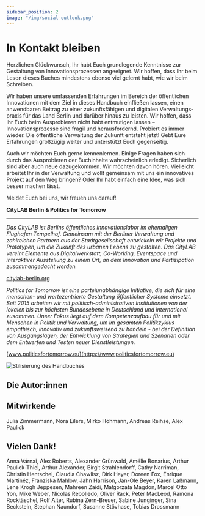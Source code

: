 ```yaml
---
sidebar_position: 2
image: "/img/social-outlook.png"
---
```



# In Kontakt bleiben

Herzlichen Glückwunsch, Ihr habt Euch grundlegende Kenntnisse zur Gestaltung von Innovationsprozessen angeeignet. Wir hoffen, dass Ihr beim Lesen dieses Buches mindestens ebenso viel gelernt habt, wie wir beim Schreiben.

Wir haben unsere umfassenden Erfahrungen im Bereich der öffentlichen Innovationen mit dem Ziel in dieses Handbuch einfließen lassen, einen anwendbaren Beitrag zu einer zukunftsfähigen und digitalen Verwaltungs­praxis für das Land Berlin und darüber hinaus zu leisten. Wir hoffen, dass Ihr Euch beim Ausprobieren nicht habt entmutigen lassen – Innovationsprozesse sind fragil und herausfordernd. Probiert es immer wieder. Die öffentliche Verwaltung der Zukunft entsteht jetzt! Gebt Eure Erfahrungen großzügig weiter und unterstützt Euch gegenseitig.

Auch wir möchten Euch gerne kennenlernen. Einige Fragen haben sich durch das Ausprobieren der Buchinhalte wahrscheinlich erledigt. ­Sicherlich sind aber auch neue dazugekommen. Wir möchten davon hören. Vielleicht arbeitet Ihr in der Verwaltung und wollt gemeinsam mit uns ein innovatives Projekt auf den Weg bringen? Oder Ihr habt einfach eine Idee, was sich besser machen lässt.

Meldet Euch bei uns, wir freuen uns darauf!

**CityLAB Berlin & Politics for Tomorrow**

<hr className="block h-px bg-grey-100 w-1/4 !my-8" />

_Das CityLAB ist Berlins öffentliches Innovationslabor im ehemaligen Flughafen Tempelhof. Gemeinsam mit der Berliner Verwaltung und zahlreichen Partnern aus der Stadtgesellschaft entwickeln wir Projekte und Prototypen, um die Zukunft des urbanen Lebens zu gestalten. Das CityLAB vereint Elemente aus Digitalwerkstatt, Co-Working, Eventspace und interaktiver Ausstellung zu einem Ort, an dem Innovation und Partizipation zusammengedacht werden._

[citylab-berlin.org](https://citylab-berlin.org)

_Politics for Tomorrow ist eine parteiunabhängige Initiative, die sich für eine menschen- und wertezentrierte Gestaltung öffentlicher Systeme einsetzt. Seit 2015 arbeiten wir mit politisch-administrativen Institutionen von der lokalen bis zur höchsten Bundesebene in Deutschland und international zusammen. Unser Fokus liegt auf dem Kompetenzaufbau für und mit Menschen in Politik und Verwaltung, um im gesamten Politikzyklus empathisch, innovativ und zukunftsweisend zu handeln - bei der Definition von Ausgangslagen, der Entwicklung von Strategien und Szenarien oder dem Entwerfen und Testen neuer Dienstleistungen._

[www.politicsfortomorrow.eu](https://www.politicsfortomorrow.eu)

![Stilisierung des Handbuches](/img/07_buch.svg)

## Die Autor:innen

<div
  className={clsx(
    "!mt-7 md:!mt-12 pb-10",
    "grid grid-cols-1 gap-y-7 md:gap-y-16"
  )}
>
  <PersonCard
    name="Caroline Paulick-Thiel"
    description="Als Direktorin von Politics for Tomorrow und Mitbegründerin der Creative Bureaucracy Festival Academy, setze ich mich für das kreative Beantworten konkreter öffentlicher Fragestellungen ein. Für mich ist das Buch eine belastbare Brücke zwischen Theorie und Praxis, um öffentliche Innovationsprozesse eigenständig und verantwortungsvoll zu gestalten."
    imageUrl="/img/portrait-cpt.webp"
  />
  <PersonCard
    name="Joshua Pacheco"
    description="Kollaboration und Partizipation bei der Gestaltung für öffentliche Interessen zu ermöglichen, beschäftigte mich als Service Designer im CityLAB Berlin. Um beim Navigieren durch die komplexen Herausforderungen zu nachhaltigen und wirkungsvollen Ergebnissen zu gelangen, sind verschiedene Ansätze möglich – dieses Buch ist einer der vielversprechenden."
    imageUrl="/img/portrait-jp.webp"
  />
  <PersonCard
    name="Henrike Arlt"
    description="Wie können Veränderungen ermöglicht werden, wenn der zentrale Erfolgsfaktor von Verwaltung seit Jahrzehnten Beständigkeit lautet? Als Innovationsagentin und Beraterin im Inhouse Consulting der Bundesagentur für Arbeit versuche ich dieses Leitmotiv auf den Kopf zu stellen und neu zu interpretieren. Meine wichtigsten Erkenntnisse auf dem bisherigen Weg sind in dieses Buch eingeflossen."
    imageUrl="/img/portrait-ra.webp"
  />
  <PersonCard
    name="Andrej Balaz"
    description="Von Huch? zu Aha! Die Reise von Innovationsfragen über Erkenntnisgewinnung bis hin zur Kreation besserer Dienstleistungen beschäftigt mich als Service Designer seit mehr als 8 Jahren. Das Handbuch sehe ich als den perfekten Katalysator, um bereits heute Neues auszuprobieren – damit die bessere Welt von morgen nicht länger auf uns warten muss."
    imageUrl="/img/portrait-ab.webp"
  />
  <PersonCard
    name="Andrea Ramírez Sabat"
    description="Als Designerin weiß ich, wie wichtig es ist, über einen zuverlässigen Satz von Werkzeugen und Methoden zu verfügen, mit denen sich Teams auf eine Innovationsreise begeben können. Ich bin davon überzeugt, dass dieses Buch mehr als nur eine Anleitung für diejenigen ist, die im öffentlichen Sektor etwas bewirken wollen. Es kann den langfristigen Kompetenzaufbau in der öffentlichen Verwaltung unterstützen."
    imageUrl="/img/portrait-ars.webp"
  />
  <PersonCard
    name="Bettina Köbler"
    description="Als Service Designerin und Dozentin begleite ich multidisziplinäre Teams, einen unvoreingenommenen und radikal nutzerzentrierten Blick auf die Gestaltung dessen zu entwickeln, was sein könnte. Mit dem Handbuch möchte ich dazu befähigen Innovationsprozesse in der öffentlichen Verwaltung zu etablieren und sich bei der Bewältigung gesellschaftlicher Herausforderungen von den Bedürfnissen der Bürger:innen leiten zu lassen."
    imageUrl="/img/portrait-bk.webp"
  />
</div>

## Mitwirkende

Julia Zimmermann, Nora Eilers, Mirko Hohmann, Andreas Reihse, Alex Paulick

## Vielen Dank!

Anna Várnai, Alex Roberts, Alexander Grünwald, Amélie Bonarius, Arthur Paulick-Thiel, Arthur Alexander, Birgit Strahlendorff, Cathy Narriman, Christin Hentschel, Claudia Chawlisz, Dirk Heyer, Doreen Fox, Enrique Martinéz, Franziska Mahlow, Jahn Harrison, Jan-Ole Beyer, Karen Laßmann, Lene Krogh Jeppesen, Mahreen Zaidi, Małgorzata Magdon, Marcel Otto Yon, Mike Weber, Nicolas Rebolledo, Oliver Rack, Peter MacLeod, Ramona Rocktäschel, Rolf Alter, Rubina Zern-Breuer, Sabine Junginger, Sina Beckstein, Stephan Naundorf, Susanne Stövhase, Tobias Drossmann
